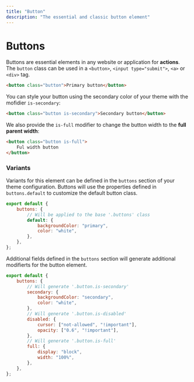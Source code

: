```yaml
---
title: "Button"
description: "The essential and classic button element"
---
```


# Buttons

Buttons are essential elements in any website or application for **actions**. The `button` class can be used in a `<button>`, `<input type="submit">`, `<a>` or `<div>` tag.

```html live=true
<button class="button">Primary button</button>
```

You can style your button using the secondary color of your theme with the mofidier `is-secondary`:

```html live=true
<button class="button is-secondary">Secondary button</button>
```

We also provide the `is-full` modifier to change the button width to the **full parent width**:

```html live=true
<button class="button is-full">
    Ful width button
</button>
```

### Variants

Variants for this element can be defined in the `buttons` section of your theme configuration. Buttons will use the properties defined in `buttons.default` to customize the default button class.

```js
export default {
    buttons: {
        // Will be applied to the base '.buttons' class
        default: {
            backgroundColor: "primary",
            color: "white",
        },
    },
};
```

Additional fields defined in the `buttons` section will generate additional modifierts for the button element.

```js
export default {
    buttons: {
        // Will generate '.button.is-secondary' 
        secondary: {
            backgroundColor: "secondary",
            color: "white",
        },
        // Will generate '.button.is-disabled'
        disabled: {
            cursor: ["not-allowed", "!important"],
            opacity: ["0.6", "!important"],
        },
        // Will generate '.button.is-full'
        full: {
            display: "block",
            width: "100%",
        },
    },
};
```
